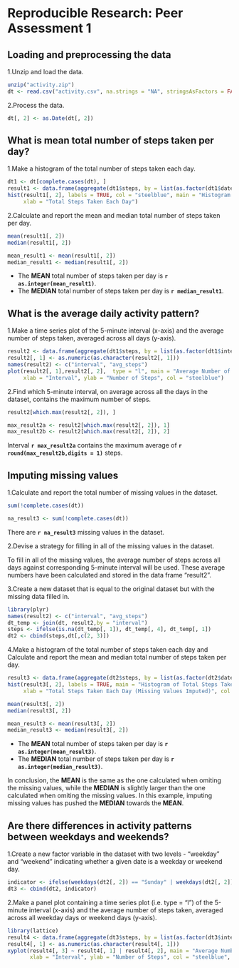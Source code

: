# Reproducible Research: Peer Assessment 1

## Loading and preprocessing the data

1.Unzip and load the data.
```r
unzip("activity.zip")
dt <- read.csv("activity.csv", na.strings = "NA", stringsAsFactors = FALSE)
```

2.Process the data.
```r
dt[, 2] <- as.Date(dt[, 2])
```

## What is mean total number of steps taken per day?

1.Make a histogram of the total number of steps taken each day.
```r
dt1 <- dt[complete.cases(dt), ]
result1 <- data.frame(aggregate(dt1$steps, by = list(as.factor(dt1$date)), FUN = sum))
hist(result1[, 2], labels = TRUE, col = "steelblue", main = "Histogram of Total Steps Taken Each Day", 
     xlab = "Total Steps Taken Each Day")
```

2.Calculate and report the mean and median total number of steps taken per day.
```r
mean(result1[, 2])
median(result1[, 2])
```

```r
mean_result1 <- mean(result1[, 2])
median_result1 <- median(result1[, 2])
```

* The **MEAN** total number of steps taken per day is **`r as.integer(mean_result1)`**.
* The **MEDIAN** total number of steps taken per day is **`r median_result1`**.

## What is the average daily activity pattern?

1.Make a time series plot of the 5-minute interval (x-axis) and the average number 
  of steps taken, averaged across all days (y-axis).
``` r
result2 <- data.frame(aggregate(dt1$steps, by = list(as.factor(dt1$interval)), FUN = mean))
result2[, 1] <- as.numeric(as.character(result2[, 1]))
names(result2) <- c("interval", "avg_steps")
plot(result2[, 1],result2[, 2],  type = "l", main = "Average Number of Steps Taken Against 5-Minute Interval",
     xlab = "Interval", ylab = "Number of Steps", col = "steelblue")

```

2.Find which 5-minute interval, on average across all the days in the dataset, contains the maximum number of steps.
```r
result2[which.max(result2[, 2]), ]
```

```r
max_result2a <- result2[which.max(result2[, 2]), 1]
max_result2b <- result2[which.max(result2[, 2]), 2]
```

Interval **`r max_result2a`** contains the maximum average of **`r round(max_result2b,digits = 1)`** steps.

## Imputing missing values

1.Calculate and report the total number of missing values in the dataset.
```r
sum(!complete.cases(dt))
```

```r
na_result3 <- sum(!complete.cases(dt))
```

There are **`r na_result3`** missing values in the dataset.

2.Devise a strategy for filling in all of the missing values in the dataset.

To fill in all of the missing values, the average number of steps across all days against corresponding 5-minute
interval will be used. These average numbers have been calculated and stored in the data frame "result2".

3.Create a new dataset that is equal to the original dataset but with the missing data filled in.
```r
library(plyr)
names(result2) <- c("interval", "avg_steps")
dt_temp <- join(dt, result2,by = "interval")
steps <- ifelse(is.na(dt_temp[, 1]), dt_temp[, 4], dt_temp[, 1])
dt2 <- cbind(steps,dt[,c(2, 3)])
```

4.Make a histogram of the total number of steps taken each day and Calculate and report the mean and median total 
  number of steps taken per day.
```r
result3 <- data.frame(aggregate(dt2$steps, by = list(as.factor(dt2$date)), FUN = sum))
hist(result3[, 2], labels = TRUE, main = "Histogram of Total Steps Taken Each Day (Missing Values Imputed)", 
     xlab = "Total Steps Taken Each Day (Missing Values Imputed)", col = "steelblue")
```

```r
mean(result3[, 2])
median(result3[, 2])
```

```r
mean_result3 <- mean(result3[, 2])
median_result3 <- median(result3[, 2])
```

* The **MEAN** total number of steps taken per day is **`r as.integer(mean_result3)`**.
* The **MEDIAN** total number of steps taken per day is **`r as.integer(median_result3)`**.

In conclusion, the **MEAN** is the same as the one calculated when omiting the missing values, while the **MEDIAN** is slightly
larger than the one calculated when omiting the missing values. In this example, imputing missing values has pushed the **MEDIAN**
towards the **MEAN**.

## Are there differences in activity patterns between weekdays and weekends?

1.Create a new factor variable in the dataset with two levels - "weekday" and "weekend" indicating whether a given date is a
  weekday or weekend day.
```r
indicator <- ifelse(weekdays(dt2[, 2]) == "Sunday" | weekdays(dt2[, 2]) == "Saturday", "weekend", "weekday")   
dt3 <- cbind(dt2, indicator)
```

2.Make a panel plot containing a time series plot (i.e. type = "l") of the 5-minute interval (x-axis) and the average number
of steps taken, averaged across all weekday days or weekend days (y-axis).
``` r
library(lattice)
result4 <- data.frame(aggregate(dt3$steps, by = list(as.factor(dt3$interval), dt3$indicator), FUN = mean))
result4[, 1] <- as.numeric(as.character(result4[, 1]))
xyplot(result4[, 3] ~ result4[, 1] | result4[, 2], main = "Average Number of Steps Taken Against 5-Minute Interval", 
       xlab = "Interval", ylab = "Number of Steps", col = "steelblue", layout = c(1, 2), type = "l")
```


